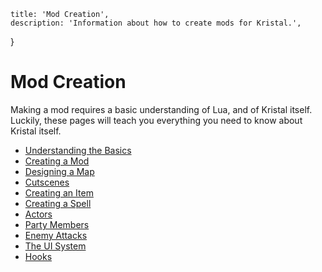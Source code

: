 
    title: 'Mod Creation',
    description: 'Information about how to create mods for Kristal.',
}

# Mod Creation

<Box>
Making a mod requires a basic understanding of Lua, and of Kristal itself. Luckily, these pages will teach you everything you need to know about Kristal itself.

- [Understanding the Basics](/wiki/basics)
- [Creating a Mod](/wiki/creating-a-mod)
- [Designing a Map](/wiki/designing-a-map)
- [Cutscenes](/wiki/cutscenes)
- [Creating an Item](/wiki/creating-an-item)
- [Creating a Spell](/wiki/creating-a-spell)
- [Actors](/wiki/actors)
- [Party Members](/wiki/party-members)
- [Enemy Attacks](/wiki/enemy-attacks)
- [The UI System](/wiki/ui)
- [Hooks](/wiki/hooks)

</Box>